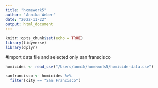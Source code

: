 ```yaml
---
title: "homework5"
author: "Annika Weber"
date: "2022-11-22"
output: html_document
---
```


```r
knitr::opts_chunk$set(echo = TRUE)
library(tidyverse)
library(dplyr)
```

#import data file and selected only san franscisco  

```r
homicides <- read_csv("/Users/annik/homework5/homicide-data.csv")

sanfrancisco <- homicides %>% 
  filter(city == "San Francisco")
```

